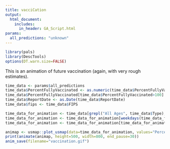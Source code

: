 ```yaml
---
title: vacciCation
output: 
  html_document:
    includes:
      in_header: GA_Script.html
params:
  all_predictions: "unknown"
---
```


```r
library(pals)
library(DescTools)
options(DT.warn.size=FALSE)
```


This is an animation of future vaccination (again, with very rough estimates).
```r
time_data <- params$all_predictions
time_data$PercentFullyVaccinated <- as.numeric(time_data$PercentFullyVaccinated)
time_data$PercentFullyVaccinated[time_data$PercentFullyVaccinated>100] <- 100 #lucky counties
time_data$ReportDate <- as.Date(time_data$ReportDate)
time_data$fips <- time_data$FIPS

time_data_for_animation <- time_data[grepl("All Ages", time_data$Type),]
time_data_for_animation <- time_data_for_animation[weekdays(time_data_for_animation$ReportDate)=="Monday",]
time_data_for_animation <- time_data_for_animation[time_data_for_animation$ReportDate < Sys.Date()+90,]

animap <- usmap::plot_usmap(data=time_data_for_animation, values="PercentFullyVaccinated", color=NA) + theme(legend.position = "none") + theme(legend.position = "bottom") + theme(plot.title = element_text(size=14, face="bold", hjust=0.5)) + scale_fill_stepsn(colours=c(head(rev(pals::turbo(6)),5), "blue"), breaks=c( 30, 40, 50, 60, 70), limits=c(0,100)) + labs(caption="From vacciCation.org") + labs(fill = "Predicted % Fully\nVaccinated (all ages)") +   labs(title = '{closest_state}') + transition_states(ReportDate, transition_length = 2, state_length = 1)
print(animate(animap, height=500, width=800, end_pause=30))
anim_save(filename="vaccination.gif")
```


